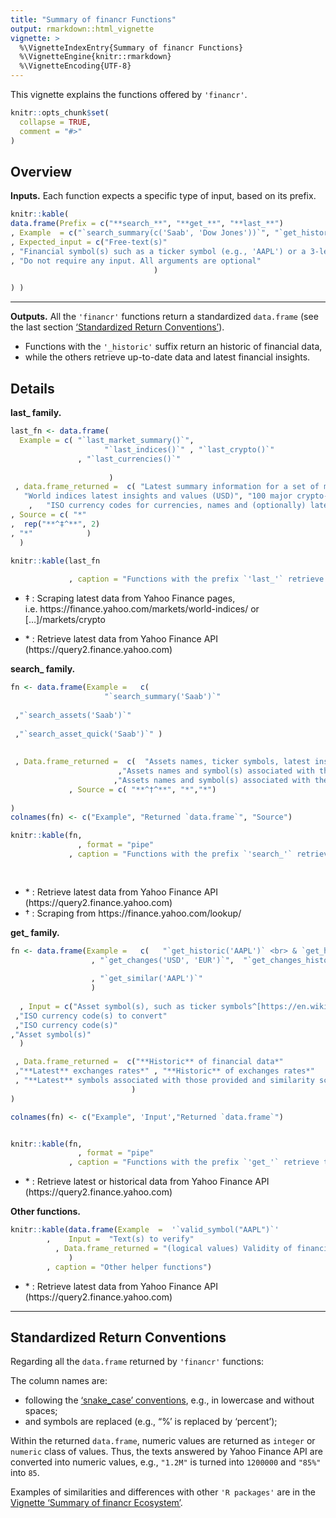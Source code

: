 ```yaml
---
title: "Summary of financr Functions"
output: rmarkdown::html_vignette
vignette: >
  %\VignetteIndexEntry{Summary of financr Functions}
  %\VignetteEngine{knitr::rmarkdown}
  %\VignetteEncoding{UTF-8}
---
```

This vignette explains the functions offered by `'financr'`.

```r
knitr::opts_chunk$set(
  collapse = TRUE,
  comment = "#>"
)

```

## Overview

**Inputs.** Each function expects a specific type of input, based on its prefix.

```r

knitr::kable(
data.frame(Prefix = c("**search_**", "**get_**", "**last_**")
, Example  = c("`search_summary(c('Saab', 'Dow Jones'))`", "`get_historic(c('SAAB-B.ST', '^DJI' ) )`", "`last_indices()`"  )
, Expected_input = c("Free-text(s)"
, "Financial symbol(s) such as a ticker symbol (e.g., 'AAPL') or a 3-letter currency code (e.g., 'USD')"
, "Do not require any input. All arguments are optional"                                
                                )     

) )

```

---

**Outputs.** All the `'financr'` functions return a standardized `data.frame` (see the last section ['Standardized Return Conventions'](#standardized-return-conventions)).

- Functions with the `'_historic'` suffix return an historic of financial data, 
- while the others retrieve up-to-date data and latest financial insights.

## Details

**last_ family.**

```r

last_fn <- data.frame(
  Example = c( "`last_market_summary()`",
                     "`last_indices()`" , "`last_crypto()`"
               , "`last_currencies()`" 
                        
                      )
 , data.frame_returned =  c( "Latest summary information for a set of major financial market indices",
   "World indices latest insights and values (USD)", "100 major crypto-currencies latest insights and values (USD)" 
    ,   "ISO currency codes for currencies, names and (optionally) latest 'USD' values"  )
, Source = c( "*"
,  rep("**^‡^**", 2) 
, "*"            )
  )

knitr::kable(last_fn
             
             , caption = "Functions with the prefix `'last_'` retrieve latest data and do not require any input (all arguments are optional).")

```

- ‡ : Scraping latest data from Yahoo Finance pages, i.e. https://finance.yahoo.com/markets/world-indices/ or [...]/markets/crypto

- \* : Retrieve latest data from Yahoo Finance API (https://query2.finance.yahoo.com) 

**search_ family.**
        
```r

fn <- data.frame(Example =   c( 
                     "`search_summary('Saab')`"
                     
 ,"`search_assets('Saab')`" 
 
 ,"`search_asset_quick('Saab')`" ) 
  
 
 , Data.frame_returned =  c(  "Assets names, ticker symbols, latest insights and financial values" 
                        ,"Assets names and symbol(s) associated with the texts searched"   
                       ,"Assets names and symbol(s) associated with the text searched" )
             , Source = c( "**^†^**", "*","*")
          
)
colnames(fn) <- c("Example", "Returned `data.frame`", "Source")

knitr::kable(fn,   
               , format = "pipe"
             , caption = "Functions with the prefix `'search_'` retrieve latest data and expect free-text input(s)."    , font_size = 10) 
             
        
```

- \* : Retrieve latest data from Yahoo Finance API (https://query2.finance.yahoo.com) 
- † : Scraping from https://finance.yahoo.com/lookup/  

**get_ family.**

```r

fn <- data.frame(Example =   c(   "`get_historic('AAPL')` <br> & `get_historic_light('AAPL')`"
                  , "`get_changes('USD', 'EUR')`",  "`get_changes_historic('USD', 'EUR')`" 
                 
                  , "`get_similar('AAPL')`"
                  ) 
  
  , Input = c("Asset symbol(s), such as ticker symbols^[https://en.wikipedia.org/wiki/Ticker_symbol]"
 ,"ISO currency code(s) to convert"
 ,"ISO currency code(s)"
,"Asset symbol(s)"
  )

 , Data.frame_returned =  c("**Historic** of financial data*"
 ,"**Latest** exchanges rates*" , "**Historic** of exchanges rates*"
 , "**Latest** symbols associated with those provided and similarity scores*"
                           )
)

colnames(fn) <- c("Example", 'Input',"Returned `data.frame`")


knitr::kable(fn,   
               , format = "pipe"
             , caption = "Functions with the prefix `'get_'` retrieve the historical or latest financial values, given financial symbol(s)"    , font_size = 10) 

```

- \* : Retrieve latest or historical data from Yahoo Finance API (https://query2.finance.yahoo.com) 

**Other functions.**

```r

knitr::kable(data.frame(Example  =  '`valid_symbol("AAPL")`'
        ,    Input =  "Text(s) to verify" 
          , Data.frame_returned = "(logical values) Validity of financial symbol(s)*"
             ) 
        , caption = "Other helper functions")

```

- \* : Retrieve latest data from Yahoo Finance API (https://query2.finance.yahoo.com) 

---

## Standardized Return Conventions
Regarding all the `data.frame` returned by `'financr'` functions:
    
The column names are:

- following the ['snake_case' conventions](https://wikipedia.org/wiki/Snake_case), e.g., in lowercase and without spaces;
- and symbols are replaced (e.g., "%' is replaced by 'percent');

Within the returned `data.frame`,  numeric values are returned as `integer` or `numeric` class of values. Thus, the texts answered by Yahoo Finance API are converted into numeric values, e.g., `"1.2M"` is turned into `1200000` and `"85%"` into `85`. 

Examples of similarities and differences with other `'R packages'` are in the [Vignette 'Summary of financr Ecosystem'](https://clement-lvd.github.io/financr/articles/financr_ecosystem.html).
